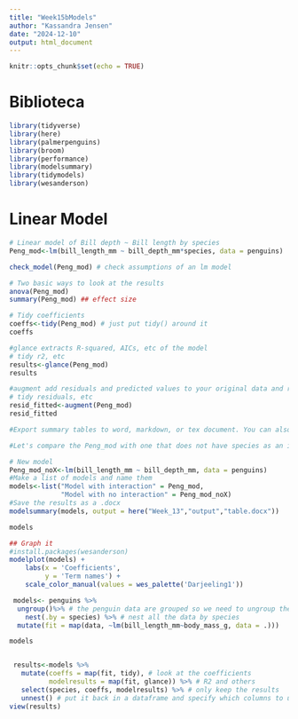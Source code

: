 ```yaml
---
title: "Week15bModels"
author: "Kassandra Jensen"
date: "2024-12-10"
output: html_document
---
```


```r
knitr::opts_chunk$set(echo = TRUE)
```
# Biblioteca
```r
library(tidyverse)
library(here)
library(palmerpenguins)
library(broom)
library(performance) 
library(modelsummary)
library(tidymodels)
library(wesanderson)
```

# Linear Model
```r
# Linear model of Bill depth ~ Bill length by species
Peng_mod<-lm(bill_length_mm ~ bill_depth_mm*species, data = penguins)

check_model(Peng_mod) # check assumptions of an lm model

# Two basic ways to look at the results
anova(Peng_mod)
summary(Peng_mod) ## effect size

# Tidy coefficients
coeffs<-tidy(Peng_mod) # just put tidy() around it
coeffs

#glance extracts R-squared, AICs, etc of the model
# tidy r2, etc
results<-glance(Peng_mod) 
results

#augment add residuals and predicted values to your original data and requires that you put both the model and data
# tidy residuals, etc
resid_fitted<-augment(Peng_mod)
resid_fitted
```

```r
#Export summary tables to word, markdown, or tex document. You can also modify the tables to make them pub quality.

#Let's compare the Peng_mod with one that does not have species as an interaction term.

# New model
Peng_mod_noX<-lm(bill_length_mm ~ bill_depth_mm, data = penguins)
#Make a list of models and name them
models<-list("Model with interaction" = Peng_mod,
             "Model with no interaction" = Peng_mod_noX)
#Save the results as a .docx
modelsummary(models, output = here("Week_13","output","table.docx"))

models

## Graph it
#install.packages(wesanderson)
modelplot(models) +
    labs(x = 'Coefficients', 
         y = 'Term names') +
    scale_color_manual(values = wes_palette('Darjeeling1'))
```
```r
 models<- penguins %>%
  ungroup()%>% # the penguin data are grouped so we need to ungroup them
    nest(.by = species) %>% # nest all the data by species 
  mutate(fit = map(data, ~lm(bill_length_mm~body_mass_g, data = .)))

models


 results<-models %>%
   mutate(coeffs = map(fit, tidy), # look at the coefficients
          modelresults = map(fit, glance)) %>% # R2 and others 
   select(species, coeffs, modelresults) %>% # only keep the results
   unnest() # put it back in a dataframe and specify which columns to unnest
view(results) 
```




